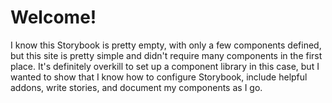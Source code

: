 
<Meta title="Introduction" />

# Welcome!
I know this Storybook is pretty empty, with only a few components defined,
but this site is pretty simple and didn't require many components in
the first place. It's definitely overkill to set up a component library
in this case, but I wanted to show that I know how to configure Storybook,
include helpful addons, write stories, and document my components as I go.
